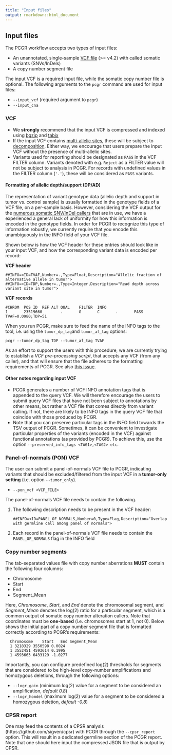 ```yaml
---
title: "Input files"
output: rmarkdown::html_document
---
```


## Input files

The PCGR workflow accepts two types of input files:

  * An unannotated, single-sample [VCF file](https://github.com/samtools/hts-specs#variant-calling-data-files) (>= v4.2) with called somatic variants (SNVs/InDels)
  * A copy number segment file


The input VCF is a required input file, while the somatic copy number file is optional. The following arguments to the `pcgr` command are used for input files:

* `--input_vcf` (required argument to `pcgr`)
* `--input_cna`

### VCF

* We __strongly__ recommend that the input VCF is compressed and indexed using [bgzip](http://www.htslib.org/doc/tabix.html) and [tabix](http://www.htslib.org/doc/tabix.html)
* If the input VCF contains [multi-allelic sites](https://glow.readthedocs.io/en/latest/etl/variant-splitter.html), these will be subject to [decomposition](http://genome.sph.umich.edu/wiki/Vt#Decompose). Either way, we encourage that users prepare the input VCF without the presence of multi-allelic sites.
* Variants used for reporting should be designated as `PASS` in the VCF FILTER column. Variants denoted with e.g. `Reject` as a FILTER value will not be subject to analysis in PCGR. For records with undefined values in the FILTER column (`'.'`), these will be considered as `PASS` variants.

#### Formatting of allelic depth/support (DP/AD)

The representation of variant genotype data (allelic depth and support in tumor vs. control sample) is usually formatted in the genotype fields of a VCF file, on a per-sample basis. However, considering the VCF output for the [numerous somatic SNV/InDel callers](https://www.biostars.org/p/19104/) that are in use, we have a experienced a general lack of uniformity for how this information is encoded in the genotype fields. In order for PCGR to recognize this type of information robustly, we currently require that you encode this unambiguously in the INFO field of your VCF file.

Shown below is how the VCF header for these entries should look like in your input VCF, and how the corresponding variant data is encoded per record:

__VCF header__

```
##INFO=<ID=TVAF,Number=.,Type=Float,Description="Allelic fraction of alternative allele in tumor">
##INFO=<ID=TDP,Number=.,Type=Integer,Description="Read depth across variant site in tumor">
```

__VCF records__

```
#CHROM	POS	ID	REF	ALT	QUAL	FILTER	INFO
1       23519660        .       G       C       .       PASS    TVAF=0.0980;TDP=51
```

When you run PCGR, make sure to feed the name of the INFO tags to the tool, i.e. using the `tumor_dp_tag`and `tumor_af_tag` options:

```
pcgr --tumor_dp_tag TDP --tumor_af_tag TVAF
```

As an effort to support the users with this procedure, we are currently trying to establish a _VCF pre-processing script_, that accepts any VCF (from any caller), and that will ensure that the file adheres to the formatting requirements of PCGR. See also [this issue](htts://github.com/sigven/pcgr/issues/136).

#### Other notes regarding input VCF

* PCGR generates a number of VCF INFO annotation tags that is appended to the query VCF. We will therefore encourage the users to submit query VCF files that have not been subject to annotations by other means, but rather a VCF file that comes directly from variant calling. If not, there are likely to be INFO tags in the query VCF file that coincide with those produced by PCGR.
* Note that you can preserve particular tags in the INFO field towards the TSV output of PCGR. Sometimes, it can be convenient to investigate particular properties of the variants (encoded in the VCF) against functional annotations (as provided by PCGR). To achieve this, use the option `--preserved_info_tags <TAG1>,<TAG2> etc`.


### Panel-of-normals (PON) VCF

The user can submit a panel-of-normals VCF file to PCGR, indicating variants that should be excluded/filtered from the input VCF in a __tumor-only setting__ (i.e. option `--tumor_only`).

* `--pon_vcf <VCF_FILE>`

The panel-of-normals VCF file needs to contain the following.

1. The following description needs to be present in the VCF header:

	`##INFO=<ID=PANEL_OF_NORMALS,Number=0,Type=Flag,Description="Overlap with germline call among panel of normals">`

2. Each record in the panel-of-normals VCF file needs to contain the `PANEL_OF_NORMALS` flag in the INFO field


### Copy number segments

The tab-separated values file with copy number aberrations __MUST__ contain the following four columns:

* Chromosome
* Start
* End
* Segment_Mean

Here, _Chromosome_, _Start_, and _End_ denote the chromosomal segment, and _Segment_Mean_ denotes the log(2) ratio for a particular segment, which is a common output of somatic copy number alteration callers. Note that coordinates must be **one-based** (i.e. chromosomes start at 1, not 0). Below shows the initial part of a copy number segment file that is formatted correctly according to PCGR's requirements:

      Chromosome	Start	End	Segment_Mean
      1 3218329 3550598 0.0024
      1 3552451 4593614 0.1995
      1 4593663 6433129 -1.0277

Importantly, you can configure predefined log(2) thresholds for segments that are considered to be high-level copy-number amplifications and homozygous deletions, through the following options:

* `--logr_gain` (minimum log(2) value for a segment to be considered an amplification, _default 0.8_)
* `--logr_homdel` (maximum log(2) value for a segment to be considered a homozygous deletion, _default -0.8_)

### CPSR report

One may feed the contents of a CPSR analysis (https://github.com/sigven/cpsr) with PCGR through the `--cpsr_report` option. This will result in a dedicated germline section of the PCGR report. Note that one should here input the compressed JSON file that is output by CPSR.
